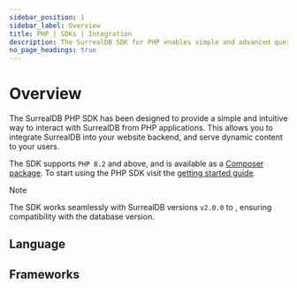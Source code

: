 ```yaml
---
sidebar_position: 1
sidebar_label: Overview
title: PHP | SDKs | Integration
description: The SurrealDB SDK for PHP enables simple and advanced querying of a remote database.
no_page_headings: true
---
```





# Overview

The SurrealDB PHP SDK has been designed to provide a simple and intuitive way to interact with SurrealDB from PHP applications.
This allows you to integrate SurrealDB into your website backend, and serve dynamic content to your users.

The SDK supports `PHP 8.2` and above, and is available as a [Composer package](https://packagist.org/packages/surrealdb/surrealdb.php). To start using the PHP SDK visit the [getting started guide](/docs/sdk/php/setup).

> [!NOTE]
> The SDK works seamlessly with SurrealDB versions `v2.0.0` to <Version />, ensuring compatibility with the database version.

## Language

<Boxes>
    <IconBox
        title="PHP"
        status="available"
        href="/docs/sdk/php"
        icon={{
            light: LightPhp,
            dark: DarkPhp,
        }}
    />
</Boxes>

## Frameworks

<Boxes>
    <IconBox
        title="Laravel"
        status="coming soon"
        icon={{
            light: LightLaravel,
            dark: DarkLaravel,
        }}
    />
    <IconBox
        title="Symfony"
        status="coming soon"
        icon={{
            light: LightSymfony,
            dark: DarkSymfony,
        }}
    />
</Boxes>
